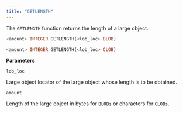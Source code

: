 ```yaml
---
title: "GETLENGTH"
---
```


The `GETLENGTH` function returns the length of a large object.

```sql
<amount> INTEGER GETLENGTH(<lob_loc> BLOB)

<amount> INTEGER GETLENGTH(<lob_loc> CLOB)
```

**Parameters**

`lob_loc`

 Large object locator of the large object whose length is to be obtained.

`amount`

 Length of the large object in bytes for `BLOBs` or characters for `CLOBs`.
